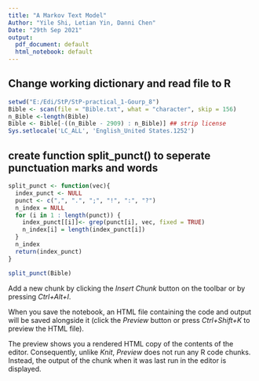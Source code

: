 ```yaml
---
title: "A Markov Text Model"
Author: "Yile Shi, Letian Yin, Danni Chen"
Date: "29th Sep 2021"
output:
  pdf_document: default
  html_notebook: default
---
```


## Change working dictionary and read file to R
```r
setwd("E:/Edi/StP/StP-practical_1-Gourp_8")
Bible <- scan(file = "Bible.txt", what = "character", skip = 156)
n_Bible <-length(Bible)
Bible <- Bible[-((n_Bible - 2909) : n_Bible)] ## strip license
Sys.setlocale('LC_ALL', 'English_United States.1252')
```
## create function split_punct() to seperate punctuation marks and words
```r
split_punct <- function(vec){
  index_punct <- NULL
  punct <- c(",", ".", ";", "!", ":", "?")
  n_index = NULL
  for (i in 1 : length(punct)) {
    index_punct[[i]]<- grep(punct[i], vec, fixed = TRUE)
    n_index[i] = length(index_punct[i])
  }
  n_index
  return(index_punct)
}
```

```r
split_punct(Bible)
```








Add a new chunk by clicking the *Insert Chunk* button on the toolbar or by pressing *Ctrl+Alt+I*.

When you save the notebook, an HTML file containing the code and output will be saved alongside it (click the *Preview* button or press *Ctrl+Shift+K* to preview the HTML file).

The preview shows you a rendered HTML copy of the contents of the editor. Consequently, unlike *Knit*, *Preview* does not run any R code chunks. Instead, the output of the chunk when it was last run in the editor is displayed.
